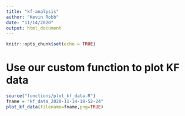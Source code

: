```yaml
---
title: "kf-analysis"
author: "Kevin Robb"
date: "11/14/2020"
output: html_document
---
```


```r
knitr::opts_chunk$set(echo = TRUE)
```

# Use our custom function to plot KF data

```r
source("functions/plot_kf_data.R")
fname = "kf_data_2020-11-14-18-52-24"
plot_kf_data(filename=fname,png=TRUE)
```













